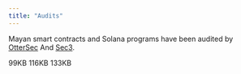```yaml
---
title: "Audits"
---
```


Mayan smart contracts and Solana programs have been audited by [OtterSec](https://osec.io/) And [Sec3](https://www.sec3.dev/).

<Card title="Mayan_Audit_OtterSec.pdf" icon="file-pdf" href="https://2301516674-files.gitbook.io/~/files/v0/b/gitbook-x-prod.appspot.com/o/spaces%2FNGiifMbrcug9ogAfisQY%2Fuploads%2F9YSweDuRP1P28bMmjy63%2FMayan_Audit_OtterSec.pdf?alt=media&token=ffefae4d-367d-401f-bd16-2d799dd3a403" horizontal>
  99KB
</Card>

<Card title="Mayan_MCTP_Sec3.pdf" icon="file-pdf" href="https://2301516674-files.gitbook.io/~/files/v0/b/gitbook-x-prod.appspot.com/o/spaces%2FNGiifMbrcug9ogAfisQY%2Fuploads%2FPxfV4xPmOCVKng8LcjiH%2FMayan_MCTP_Sec3.pdf?alt=media&token=62699afe-9e67-44fb-96fe-b593041365f4" horizontal>
  116KB
</Card>

<Card title="Mayan_Swift_Sec3.pdf" icon="file-pdf" href="https://2301516674-files.gitbook.io/~/files/v0/b/gitbook-x-prod.appspot.com/o/spaces%2FNGiifMbrcug9ogAfisQY%2Fuploads%2Fz6Gq4wJprv7LomYsQ1LY%2FMayan_Swift_Sec3.pdf?alt=media&token=4a1b7f69-a626-4e34-9db2-4e931c3bc11f" horizontal>
  133KB
</Card>